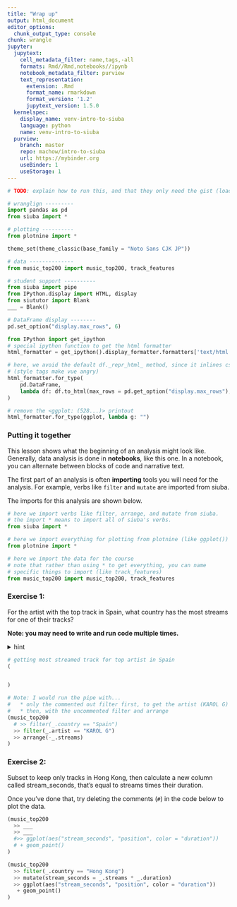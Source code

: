 ```yaml
---
title: "Wrap up"
output: html_document
editor_options: 
  chunk_output_type: console
chunk: wrangle
jupyter:
  jupytext:
    cell_metadata_filter: name,tags,-all
    formats: Rmd//Rmd,notebooks//ipynb
    notebook_metadata_filter: purview
    text_representation:
      extension: .Rmd
      format_name: rmarkdown
      format_version: '1.2'
      jupytext_version: 1.5.0
  kernelspec:
    display_name: venv-intro-to-siuba
    language: python
    name: venv-intro-to-siuba
  purview:
    branch: master
    repo: machow/intro-to-siuba
    url: https://mybinder.org
    useBinder: 1
    useStorage: 1
---
```


```python
# TODO: explain how to run this, and that they only need the gist (loads tools)

# wranglign ---------
import pandas as pd
from siuba import *

# plotting ----------
from plotnine import *

theme_set(theme_classic(base_family = "Noto Sans CJK JP"))

# data --------------
from music_top200 import music_top200, track_features

# student support ----------
from siuba import pipe
from IPython.display import HTML, display
from siututor import Blank
___ = Blank()

# DataFrame display --------
pd.set_option("display.max_rows", 6)

from IPython import get_ipython
# special ipython function to get the html formatter
html_formatter = get_ipython().display_formatter.formatters['text/html']

# here, we avoid the default df._repr_html_ method, since it inlines css
# (style tags make vue angry)
html_formatter.for_type(
    pd.DataFrame,
    lambda df: df.to_html(max_rows = pd.get_option("display.max_rows"), show_dimensions = True)
)

# remove the <ggplot: (528...)> printout
html_formatter.for_type(ggplot, lambda g: "")

```

### Putting it together

This lesson shows what the beginning of an analysis might look like.
Generally, data analysis is done in **notebooks**, like this one. In a notebook, you can alternate between blocks of code and narrative text.

The first part of an analysis is often **importing** tools you will need for the analysis.
For example, verbs like `filter` and `mutate` are imported from siuba.

The imports for this analysis are shown below.

```python
# here we import verbs like filter, arrange, and mutate from siuba.
# the import * means to import all of siuba's verbs.
from siuba import *

# here we import everything for plotting from plotnine (like ggplot())
from plotnine import *

# here we import the data for the course
# note that rather than using * to get everything, you can name
# specific things to import (like track_features)
from music_top200 import music_top200, track_features
```


### Exercise 1:

For the artist with the top track in Spain, what country has the most streams for one of their tracks?

**Note: you may need to write and run code multiple times.**

<details><summary>hint</summary>


> First, find the artist in the top position in Spain. After, can you get only that artists tracks? Once you do that you should be close!
    
</details>

```python
# getting most streamed track for top artist in Spain
(


)
```


```python
# Note: I would run the pipe with...
#   * only the commented out filter first, to get the artist (KAROL G)
#   * then, with the uncommented filter and arrange
(music_top200 
  # >> filter(_.country == "Spain")
  >> filter(_.artist == "KAROL G")
  >> arrange(-_.streams)
)
```

### Exercise 2:

Subset to keep only tracks in Hong Kong, then calculate a new column called stream_seconds, that's equal to streams times their duration.

Once you've done that, try deleting the comments (`#`) in the code below to plot the data.

```python
(music_top200
  >> ___
  >> ___
  #>> ggplot(aes("stream_seconds", "position", color = "duration"))
  # + geom_point()
)
```


```python
(music_top200
  >> filter(_.country == "Hong Kong")
  >> mutate(stream_seconds = _.streams * _.duration)
  >> ggplot(aes("stream_seconds", "position", color = "duration"))
   + geom_point()
)
```
